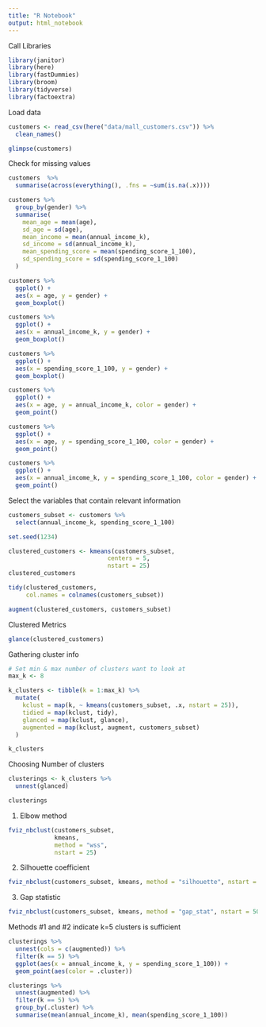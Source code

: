 ```yaml
---
title: "R Notebook"
output: html_notebook
---
```



Call Libraries
```r
library(janitor)
library(here)
library(fastDummies)
library(broom)
library(tidyverse)
library(factoextra)
```


Load data
```r
customers <- read_csv(here("data/mall_customers.csv")) %>% 
  clean_names()

glimpse(customers)
```

Check for missing values
```r
customers  %>% 
  summarise(across(everything(), .fns = ~sum(is.na(.x))))
```

```r
customers %>%
  group_by(gender) %>%
  summarise(
    mean_age = mean(age),
    sd_age = sd(age),
    mean_income = mean(annual_income_k),
    sd_income = sd(annual_income_k),
    mean_spending_score = mean(spending_score_1_100),
    sd_spending_score = sd(spending_score_1_100)
  )
```

```r
customers %>%
  ggplot() +
  aes(x = age, y = gender) +
  geom_boxplot()
```
```r
customers %>%
  ggplot() +
  aes(x = annual_income_k, y = gender) +
  geom_boxplot()
```

```r
customers %>%
  ggplot() +
  aes(x = spending_score_1_100, y = gender) +
  geom_boxplot()
```


```r
customers %>%
  ggplot() +
  aes(x = age, y = annual_income_k, color = gender) +
  geom_point()
```

```r
customers %>%
  ggplot() +
  aes(x = age, y = spending_score_1_100, color = gender) +
  geom_point()
```


```r
customers %>%
  ggplot() +
  aes(x = annual_income_k, y = spending_score_1_100, color = gender) +
  geom_point()
```

Select the variables that contain relevant information
```r
customers_subset <- customers %>% 
  select(annual_income_k, spending_score_1_100)
```

```r
set.seed(1234)

clustered_customers <- kmeans(customers_subset, 
                            centers = 5, 
                            nstart = 25)
clustered_customers
```

```r
tidy(clustered_customers, 
     col.names = colnames(customers_subset))
```


```r
augment(clustered_customers, customers_subset)
```

Clustered Metrics
```r
glance(clustered_customers)
```



Gathering cluster info
```r
# Set min & max number of clusters want to look at 
max_k <- 8 

k_clusters <- tibble(k = 1:max_k) %>%
  mutate(
    kclust = map(k, ~ kmeans(customers_subset, .x, nstart = 25)), 
    tidied = map(kclust, tidy),
    glanced = map(kclust, glance),
    augmented = map(kclust, augment, customers_subset)
  )

k_clusters
```

Choosing Number of clusters

```r
clusterings <- k_clusters %>%
  unnest(glanced)

clusterings
```



1. Elbow method
```r
fviz_nbclust(customers_subset, 
             kmeans, 
             method = "wss", 
             nstart = 25)
```


2. Silhouette coefficient
```r
fviz_nbclust(customers_subset, kmeans, method = "silhouette", nstart = 25)
```


3. Gap statistic
```r
fviz_nbclust(customers_subset, kmeans, method = "gap_stat", nstart = 50) #would put nstart=25 if had more computing power
```


Methods #1 and #2 indicate k=5 clusters is sufficient



```r
clusterings %>% 
  unnest(cols = c(augmented)) %>% 
  filter(k == 5) %>% 
  ggplot(aes(x = annual_income_k, y = spending_score_1_100)) +
  geom_point(aes(color = .cluster))
```


```r
clusterings %>% 
  unnest(augmented) %>%
  filter(k == 5) %>%
  group_by(.cluster) %>%
  summarise(mean(annual_income_k), mean(spending_score_1_100))
```






























